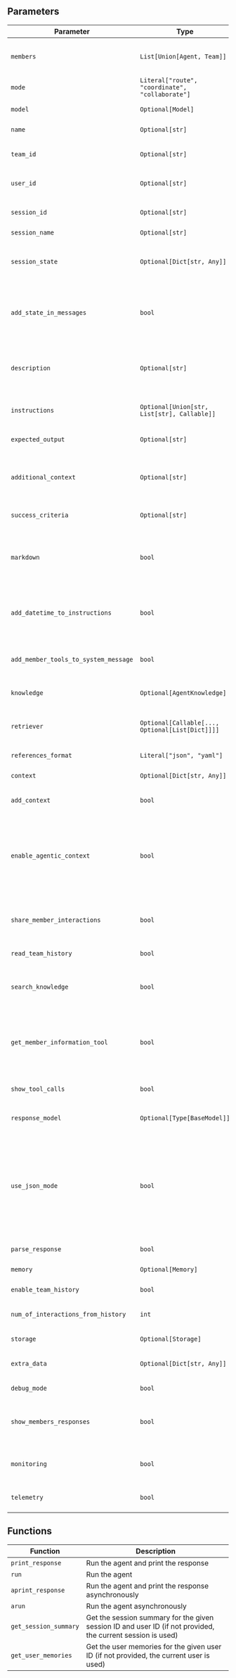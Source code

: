 ## Parameters

| Parameter | Type | Default | Description |
|-----------|------|---------|-------------|
| `members` | `List[Union[Agent, Team]]` | - | List of agents or teams that make up this team |
| `mode` | `Literal["route", "coordinate", "collaborate"]` | `"coordinate"` | Team operating mode |
| `model` | `Optional[Model]` | `None` | Model to use for the team |
| `name` | `Optional[str]` | `None` | Name of the team |
| `team_id` | `Optional[str]` | `None` | Team UUID (autogenerated if not set) |
| `user_id` | `Optional[str]` | `None` | ID of the user interacting with this team |
| `session_id` | `Optional[str]` | `None` | Session UUID (autogenerated if not set) |
| `session_name` | `Optional[str]` | `None` | Session name |
| `session_state` | `Optional[Dict[str, Any]]` | `None` | Session state (stored in the database to persist across runs) |
| `add_state_in_messages` | `bool` | `False` | If True, add the session state variables in the user and system messages |
| `description` | `Optional[str]` | `None` | A description of the team that is added to the start of the system message |
| `instructions` | `Optional[Union[str, List[str], Callable]]` | `None` | List of instructions for the team |
| `expected_output` | `Optional[str]` | `None` | Provide the expected output from the team |
| `additional_context` | `Optional[str]` | `None` | Additional context added to the end of the system message |
| `success_criteria` | `Optional[str]` | `None` | Define the success criteria for the team |
| `markdown` | `bool` | `False` | If markdown=true, add instructions to format the output using markdown |
| `add_datetime_to_instructions` | `bool` | `False` | If True, add the current datetime to the instructions to give the agent a sense of time |
| `add_member_tools_to_system_message` | `bool` | `True` | If True, add the member tools to the system message |
| `knowledge` | `Optional[AgentKnowledge]` | `None` | Add a knowledge base to the team |
| `retriever` | `Optional[Callable[..., Optional[List[Dict]]]]` | `None` | Function to get references to add to the user_message |
| `references_format` | `Literal["json", "yaml"]` | `"json"` | Format of the references |
| `context` | `Optional[Dict[str, Any]]` | `None` | User provided context |
| `add_context` | `bool` | `False` | If True, add the context to the user prompt |
| `enable_agentic_context` | `bool` | `False` | If True, enable the team agent to update the team context and automatically send the team context to the members |
| `share_member_interactions` | `bool` | `False` | If True, send all previous member interactions to members |
| `read_team_history` | `bool` | `False` | If True, read the team history |
| `search_knowledge` | `bool` | `True` | Add a tool that allows the Model to search the knowledge base |
| `get_member_information_tool` | `bool` | `True` | Add a tool that allows the Model to get information about the members of the team |
| `show_tool_calls` | `bool` | `False` | Show tool calls in team response |
| `response_model` | `Optional[Type[BaseModel]]` | `None` | Response model for the team response |
| `use_json_mode` | `bool` | `False` | If `response_model` is set, sets the response "mode" of the model, i.e. if the model should explicitly respond with a JSON object instead of a Pydantic model |
| `parse_response` | `bool` | `True` | If True, parse the response |
| `memory` | `Optional[Memory]` | `None` | Memory for the team |
| `enable_team_history` | `bool` | `False` | If True, enable the team history |
| `num_of_interactions_from_history` | `int` | `3` | Number of interactions from history |
| `storage` | `Optional[Storage]` | `None` | Storage for the team |
| `extra_data` | `Optional[Dict[str, Any]]` | `None` | Extra data stored with this team |
| `debug_mode` | `bool` | `False` | Enable debug logs |
| `show_members_responses` | `bool` | `False` | Enable member logs - Sets the debug_mode for team and members |
| `monitoring` | `bool` | `False` | Log team information to pinax.tech for monitoring |
| `telemetry` | `bool` | `True` | Log minimal telemetry for analytics |


## Functions

| Function | Description |
|----------|-------------|
| `print_response` | Run the agent and print the response |
| `run` | Run the agent |
| `aprint_response` | Run the agent and print the response asynchronously |
| `arun` | Run the agent asynchronously |
| `get_session_summary` | Get the session summary for the given session ID and user ID (if not provided, the current session is used) |
| `get_user_memories` | Get the user memories for the given user ID (if not provided, the current user is used) |



